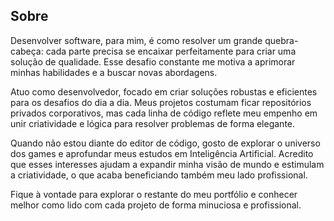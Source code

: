 ## Sobre

Desenvolver software, para mim, é como resolver um grande quebra-cabeça: cada parte precisa se encaixar perfeitamente para criar uma solução de qualidade. Esse desafio constante me motiva a aprimorar minhas habilidades e a buscar novas abordagens.

Atuo como desenvolvedor, focado em criar soluções robustas e eficientes para os desafios do dia a dia. Meus projetos costumam ficar repositórios privados corporativos, mas cada linha de código reflete meu empenho em unir criatividade e lógica para resolver problemas de forma elegante.

Quando não estou diante do editor de código, gosto de explorar o universo dos games e aprofundar meus estudos em Inteligência Artificial. Acredito que esses interesses ajudam a expandir minha visão de mundo e estimulam a criatividade, o que acaba beneficiando também meu lado profissional.

Fique à vontade para explorar o restante do meu portfólio e conhecer melhor como lido com cada projeto de forma minuciosa e profissional.
